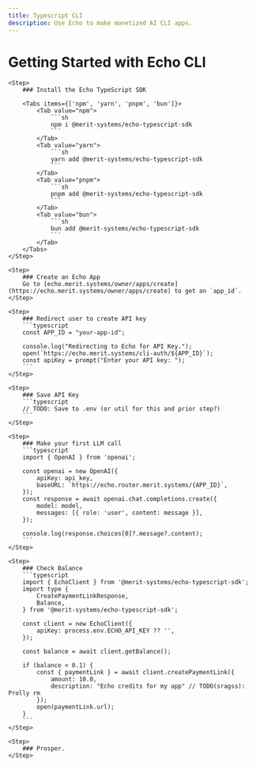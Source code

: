 ```yaml
---
title: Typescript CLI
description: Use Echo to make monetized AI CLI apps.
---
```



# Getting Started with Echo CLI

<Steps>

    <Step>
        ### Install the Echo TypeScript SDK

        <Tabs items={['npm', 'yarn', 'pnpm', 'bun']}>
            <Tab value="npm">
                ```sh
                npm i @merit-systems/echo-typescript-sdk
                ```
            </Tab>
            <Tab value="yarn">
                ```sh
                yarn add @merit-systems/echo-typescript-sdk
                ```
            </Tab>
            <Tab value="pnpm">
                ```sh
                pnpm add @merit-systems/echo-typescript-sdk
                ```
            </Tab>
            <Tab value="bun">
                ```sh
                bun add @merit-systems/echo-typescript-sdk
                ```
            </Tab>
        </Tabs>
    </Step>

    <Step>
        ### Create an Echo App
        Go to [echo.merit.systems/owner/apps/create](https://echo.merit.systems/owner/apps/create) to get an `app_id`.
    </Step>

    <Step>
        ### Redirect user to create API key
        ```typescript
        const APP_ID = "your-app-id";

        console.log("Redirecting to Echo for API Key.");
        open(`https://echo.merit.systems/cli-auth/${APP_ID}`);
        const apiKey = prompt("Enter your API key: ");
        ```
    </Step>

    <Step>
        ### Save API Key
        ```typescript
        // TODO: Save to .env (or util for this and prior step?)
        ```
    </Step>

    <Step>
        ### Make your first LLM call
        ```typescript
        import { OpenAI } from 'openai';

        const openai = new OpenAI({
            apiKey: api_key,
            baseURL: `https://echo.router.merit.systems/{APP_ID}`,
        });
        const response = await openai.chat.completions.create({
            model: model,
            messages: [{ role: 'user', content: message }],
        });

        console.log(response.choices[0]?.message?.content);
        ```
    </Step>

    <Step>
        ### Check Balance
        ```typescript
        import { EchoClient } from '@merit-systems/echo-typescript-sdk';
        import type {
            CreatePaymentLinkResponse,
            Balance,
        } from '@merit-systems/echo-typescript-sdk';

        const client = new EchoClient({
            apiKey: process.env.ECHO_API_KEY ?? '',
        });

        const balance = await client.getBalance();

        if (balance < 0.1) {
            const { paymentLink } = await client.createPaymentLink({
                amount: 10.0,
                description: "Echo credits for my app" // TODO(sragss): Prolly rm
            });
            open(paymentLink.url);
        }
        ```
    </Step>

    <Step>
        ### Prosper.
    </Step>
</Steps>